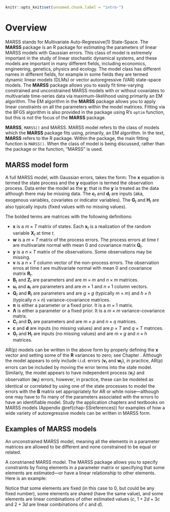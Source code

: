 ```r
knitr::opts_knit$set(unnamed.chunk.label = "intro-")
```

# Overview {#chap-overview}

MARSS stands for Multivariate Auto-Regressive(1) State-Space. The **MARSS** package is an R package for estimating the parameters of linear MARSS models with Gaussian errors.  This class of model is extremely important in the study of linear stochastic dynamical systems, and these models are important in many different fields, including economics, engineering, genetics, physics and ecology.  The model class has different names in different fields, for example in some fields they are termed dynamic linear models (DLMs) or vector autoregressive (VAR) state-space models.  The **MARSS** package allows you to easily fit time-varying constrained and unconstrained MARSS models with or without covariates to multivariate time-series data via maximum-likelihood using primarily an EM algorithm. The EM algorithm in the **MARSS** package allows you to apply linear constraints on all the parameters within the model matrices.  Fitting via the BFGS algorithm is also provided in the package using R's `optim` function, but this is not the focus of the **MARSS** package. 

**MARSS**, `MARSS()` and MARSS. MARSS model refers to the class of models which the **MARSS** package fits using, primarily, an EM algorithm. In the text, **MARSS** refers to the R package. Within the package, the main fitting function is `MARSS()`. When the class of model is being discussed, rather than the package or the function, "MARSS" is used.

## MARSS model form

A full MARSS model, with Gaussian errors, takes the form:
\begin{equation}
\begin{gathered}
\mathbf{x}_t = \mathbf{B}_t\mathbf{x}_{t-1} + \mathbf{u}_t + \mathbf{C}_t\mathbf{c}_t + \mathbf{G}_t\mathbf{w}_t, \text{ } \mathbf{w}_t \sim \,\text{MVN}(0,\mathbf{Q}_t) \\
\mathbf{y}_t = \mathbf{Z}_t\mathbf{x}_t + \mathbf{a}_t + \mathbf{D}_t\mathbf{d}_t + \mathbf{H}_t\mathbf{v}_t, \text{ } \mathbf{v}_t \sim \,\text{MVN}(0,\mathbf{R}_t) \\
\mathbf{x}_1 \sim \,\text{MVN}(\boldsymbol{\pi},\boldsymbol{\Lambda}) \text{ or } \mathbf{x}_0 \sim \,\text{MVN}(\boldsymbol{\pi},\boldsymbol{\Lambda})
\end{gathered}
(\#eq:marss)
\end{equation}
The $\mathbf{x}$ equation is termed the state process and the $\mathbf{y}$ equation is termed the observation process.  Data enter the model as the $\mathbf{y}$; that is the $\mathbf{y}$ is treated as the data although there may be missing data.  The $\mathbf{c}_t$ and $\mathbf{d}_t$ are inputs (aka, exogenous variables, covariates or indicator variables).  The $\mathbf{G}_t$ and $\mathbf{H}_t$ are also typically inputs (fixed values with no missing values).

The bolded terms are matrices with the following definitions: 
 
* $\mathbf{x}$ is a $m \times T$ matrix of states.  Each $\mathbf{x}_t$ is a realization of the random variable $\mathbf{X}_t$ at time $t$.
* $\mathbf{w}$ is a $m \times T$ matrix of the process errors.  The process errors at time $t$ are multivariate normal with mean 0 and covariance matrix $\mathbf{Q}_t$.
* $\mathbf{y}$ is a $n \times T$ matrix of the observations.   Some observations may be missing.
* $\mathbf{v}$ is a $n \times T$ column vector of the non-process errors.  The observation erros at time $t$ are multivariate normal with mean 0 and covariance matrix $\mathbf{R}_t$.
* $\mathbf{B}_t$ and $\mathbf{Z}_t$ are parameters and are $m \times m$ and $n \times m$ matrices.
* $\mathbf{u}_t$ and $\mathbf{a}_t$ are parameters and are $m \times 1$ and $n \times 1$ column vectors.
* $\mathbf{Q}_t$ and $\mathbf{R}_t$ are parameters and are $g \times g$ (typically $m \times m$) and $h \times h$ (typically $n \times n$) variance-covariance matrices.
* $\boldsymbol{\pi}$ is either a parameter or a fixed prior. It is a $m \times 1$ matrix\index{prior}.
* $\boldsymbol{\Lambda}$ is either a parameter or a fixed prior. It is a $m \times m$ variance-covariance matrix.
* $\mathbf{C}_t$ and $\mathbf{D}_t$ are parameters and are $m \times p$ and $n \times q$ matrices.
* $\mathbf{c}$ and $\mathbf{d}$ are inputs (no missing values) and are $p \times T$ and $q \times T$ matrices.
* $\mathbf{G}_t$ and $\mathbf{H}_t$ are inputs (no missing values) and are $m \times g$ and $n \times h$ matrices.

AR(p) models can be written in the above form by properly defining the $\mathbf{x}$ vector and setting some of the $\mathbf{R}$ variances to zero; see Chapter \ref{chap:ARMA}. Although the model appears to only include i.i.d. errors ($\mathbf{v}_t$ and $\mathbf{w}_t$), in practice, AR(p) errors can be included by moving the error terms into the state model.  Similarly, the model appears to have independent process ($\mathbf{v}_t$) and observation ($\mathbf{w}_t$) errors, however, in practice, these can be modeled as identical or correlated by using one of the state processes to model the errors with the $\mathbf{B}$ matrix set appropriately for AR or white noise---although one may have to fix many of the parameters associated with the errors to have an identifiable model.  Study the application chapters and textbooks on MARSS models (Appendix \@ref(chap-SSreferences)) for examples of how a wide variety of autoregressive models can be written in MARSS form.  

## Examples of MARSS models

An unconstrained MARSS model, meaning all the elements in a parameter matrices are allowed to be different and none constrained to be equal or related.

\begin{equation}
\begin{gathered}
\begin{bmatrix}x_1\\ x_2\end{bmatrix}_t
= \begin{bmatrix}b_{11}&b_{12}\\b_{21}&b_{22}\end{bmatrix}
\begin{bmatrix}x_1\\x_2\end{bmatrix}_{t-1}
+ \begin{bmatrix}w_1\\ w_2\end{bmatrix}_t,\quad 
\begin{bmatrix}w_1\\ w_2\end{bmatrix}_t \sim \,\text{MVN}\begin{pmatrix}\begin{bmatrix}u_1\\u_2\end{bmatrix},\begin{bmatrix}q_{11}&q_{12}\\q_{21}&q_{22}\end{bmatrix} \end{pmatrix}  \\
\\
\begin{bmatrix}y_1\\ y_2\\ y_3\end{bmatrix}_t
= \begin{bmatrix}z_{11}&z_{12}\\ z_{21}&z_{22}\\ z_{31}&z_{32}\end{bmatrix}
\begin{bmatrix}x_1\\ x_2\end{bmatrix}_t
+ \begin{bmatrix}v_1\\ v_2\\ v_3\end{bmatrix}_t,
\begin{bmatrix}v_1\\ v_2\\ v_3\end{bmatrix}_t \sim \,\text{MVN}\begin{pmatrix}\begin{bmatrix}a_1\\ a_2\\ a_3\end{bmatrix},
 \begin{bmatrix}r_{11}&r_{12}&r_{13}\\r_{21}&r_{22}&r_{23}\\r_{31}&r_{32}&r_{33}\end{bmatrix} \end{pmatrix}  \\
\\
\begin{bmatrix}x_1\\ x_2\end{bmatrix}_0 \sim \,\text{MVN}\begin{pmatrix}\begin{bmatrix}\pi_1\\ \pi_2\end{bmatrix},\begin{bmatrix}\nu_{11}&\nu_{12}\\ \nu_{21}&\nu_{22}\end{bmatrix} \end{pmatrix} \quad 
or\quad 
\begin{bmatrix}x_1\\ x_2\end{bmatrix}_1 \sim \,\text{MVN}\begin{pmatrix}\begin{bmatrix}\pi_1\\ \pi_2\end{bmatrix},\begin{bmatrix}\nu_{11}&\nu_{12}\\ \nu_{21}&\nu_{22}\end{bmatrix} \end{pmatrix} 
\end{gathered}
(\#eq:marss1)
\end{equation}

A constrianed MARSS model. The MARSS package allows you to specify constraints by fixing elements in a parameter matrix or specifying that some elements are estimated---or have a linear relationship to other elements. Here is an example:

\begin{equation}
\begin{gathered}
\begin{bmatrix}x_1\\ x_2\end{bmatrix}_t
= \begin{bmatrix}a&0\\0&a\end{bmatrix}
\begin{bmatrix}x_1\\x_2\end{bmatrix}_{t-1}
+ \begin{bmatrix}w_1\\ w_2\end{bmatrix}_t,\quad 
\begin{bmatrix}w_1\\ w_2\end{bmatrix}_t \sim \,\text{MVN}\begin{pmatrix}\begin{bmatrix}0.1\\u\end{bmatrix},\begin{bmatrix}q_{11}&q_{12}\\q_{12}&q_{22}\end{bmatrix} \end{pmatrix}  \\
\\
\begin{bmatrix}y_1\\ y_2\\ y_3\end{bmatrix}_t
= \begin{bmatrix}d&d\\ c& c\\ 1+2d+3c&2+3d\end{bmatrix}
\begin{bmatrix}x_1\\ x_2\end{bmatrix}_t
+ \begin{bmatrix}v_1\\ v_2\\ v_3\end{bmatrix}_t,\quad
\begin{bmatrix}v_1\\ v_2\\ v_3\end{bmatrix}_t \sim \,\text{MVN}\begin{pmatrix}\begin{bmatrix}a_1\\ a_2\\ 0\end{bmatrix},
 \begin{bmatrix}r&0&0\\0&r&0\\0&0&r\end{bmatrix} \end{pmatrix}  \\
\\
\begin{bmatrix}x_1\\ x_2\end{bmatrix}_0 \sim \,\text{MVN}\begin{pmatrix}\begin{bmatrix}\pi\\ \pi\end{bmatrix},\begin{bmatrix}1&0\\ 0&1\end{bmatrix} \end{pmatrix}
\end{gathered}
(\#eq:marss2)
\end{equation}

Notice that some elements are fixed (in this case to 0, but could be any fixed number), some elements are shared (have the same value), and some elements are linear combinations of other estimated values ($c$, $1+2d+3c$ and $2+3d$ are linear combinations of $c$ and $d$).

